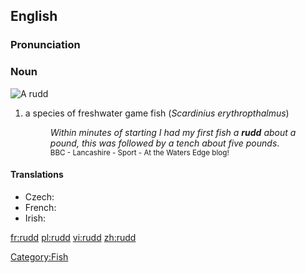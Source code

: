 {{wikipedia}}
{{also|Rudd}}
==English==

===Pronunciation===
{{rfp}}

===Noun===
[[Image:ScardiniusErythropthalmusXBlikkaBjoerkna.JPG|thumb|A '''rudd''']]
{{en-noun}}

# a species of freshwater game fish (''Scardinius erythropthalmus'')
#: ''Within minutes of starting I had my first fish a '''rudd''' about a pound, this was followed by a tench about five pounds''.
#: <small>BBC - Lancashire - Sport - At the Waters Edge blog!</small>

====Translations====
* Czech: {{t-|cs|perlín|m}}
* French: {{t+|fr|rotengle|m}}
* Irish: {{t-|ga|ruán|m}}

[[Category:Fish]]

[[fr:rudd]]
[[pl:rudd]]
[[vi:rudd]]
[[zh:rudd]]